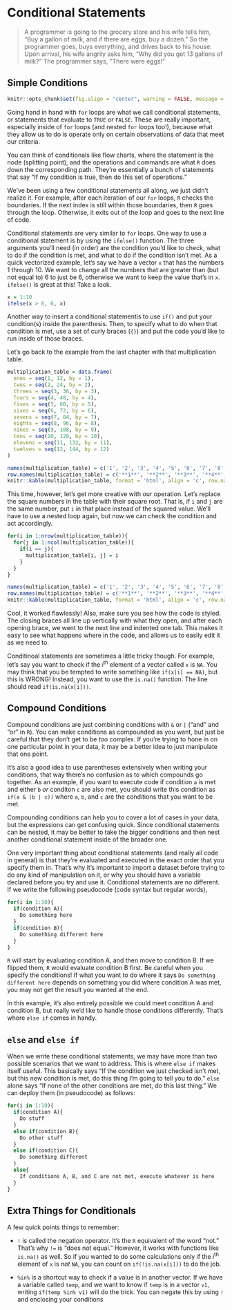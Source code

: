 # Conditional Statements

> A programmer is going to the grocery store and his wife tells him, "Buy a gallon of milk, and if there are eggs, buy a dozen." So the programmer goes, buys everything, and drives back to his house. Upon arrival, his wife angrily asks him, "Why did you get 13 gallons of milk?" The programmer says, "There were eggs!"

## Simple Conditions

```r
knitr::opts_chunk$set(fig.align = "center", warning = FALSE, message = FALSE, fig.height = 7, fig.width = 12, cache = TRUE)
```

Going hand in hand with `for` loops are what we call <span class = 'vocab'>conditional statements</span>, or statements that evaluate to `TRUE` or `FALSE`. These are really important, especially inside of `for` loops (and nested `for` loops too!), because what they allow us to do is operate only on certain observations of data that meet our criteria.

You can think of conditionals like flow charts, where the statement is the <span class = 'vocab'>node</span> (splitting point), and the operations and commands are what `R` does down the corresponding path. They're essentially a bunch of statements that say "If my condition is true, then do this set of operations."

We've been using a few conditional statements all along, we just didn't realize it. For example, after each iteration of our `for` loops, `R` checks the boundaries. If the next index is still within those boundaries, then `R` goes through the loop. Otherwise, it exits out of the loop and goes to the next line of code.

Conditional statements are very similar to `for` loops. One way to use a conditional statement is by using the `ifelse()` function. The three arguments you'll need (in order) are the condition you'd like to check, what to do if the condition is met, and what to do if the condition isn't met. As a quick vectorized example, let's say we have a vector `x` that has the numbers 1 through 10. We want to change all the numbers that are greater than (but not equal to) 6 to just be 6, otherwise we want to keep the value that's in `x`. `ifelse()` is great at this! Take a look.

```r
x = 1:10
ifelse(x > 6, 6, x)
```

Another way to insert a conditional statementis to use `if()` and put your condition(s) inside the parenthesis. Then, to specify what to do when that condition is met, use a set of curly braces (`{}`) and put the code you'd like to run inside of those braces.

Let's go back to the example from the last chapter with that multiplication table.

```r
multiplication_table = data.frame(
  ones = seq(1, 12, by = 1),
  twos = seq(2, 24, by = 2),
  threes = seq(3, 36, by = 3),
  fours = seq(4, 48, by = 4),
  fives = seq(5, 60, by = 5),
  sixes = seq(6, 72, by = 6),
  sevens = seq(7, 84, by = 7),
  eights = seq(8, 96, by = 8),
  nines = seq(9, 108, by = 9),
  tens = seq(10, 120, by = 10),
  elevens = seq(11, 132, by = 11),
  twelves = seq(12, 144, by = 12)
)

names(multiplication_table) = c('1', '2', '3', '4', '5', '6', '7', '8', '9', '10', '11', '12')
row.names(multiplication_table) = c('**1**', '**2**', '**3**', '**4**', '**5**', '**6**', '**7**', '**8**', '**9**', '**10**', '**11**', '**12**')
knitr::kable(multiplication_table, format = 'html', align = 'c', row.names = TRUE)
```

This time, however, let's get more creative with our operation. Let's replace the square numbers in the table with their square root. That is, if `i` and `j` are the same number, put `i` in that place instead of the squared value. We'll have to use a nested loop again, but now we can check the condition and act accordingly.

```r
for(i in 1:nrow(multiplication_table)){
  for(j in 1:ncol(multiplication_table)){
    if(i == j){
      multiplication_table[i, j] = i
    }
  }
}
```

```r
names(multiplication_table) = c('1', '2', '3', '4', '5', '6', '7', '8', '9', '10', '11', '12')
row.names(multiplication_table) = c('**1**', '**2**', '**3**', '**4**', '**5**', '**6**', '**7**', '**8**', '**9**', '**10**', '**11**', '**12**')
knitr::kable(multiplication_table, format = 'html', align = 'c', row.names = TRUE) %>% kableExtra::kable_styling(c('hover', 'striped', 'bordered'), full_width = FALSE)
```

Cool, it worked flawlessly! Also, make sure you see how the code is styled. The closing braces all line up vertically with what they open, and after each opening brace, we went to the next line and indented one tab. This makes it easy to see what happens where in the code, and allows us to easily edit it as we need to.

Conditinoal statements are sometimes a little tricky though. For example, let's say you want to check if the $i$^th^ element of a vector called `x` is `NA`. You may think that you be tempted to write something like `if(x[i] == NA)`, but this is WRONG! Instead, you want to use the `is.na()` function. The line should read `if(is.na(x[i]))`.

## Compound Conditions

Compound conditions are just combining conditions with `&` or `|` ("and" and "or" in `R`). You can make conditions as compounded as you want, but just be careful that they don't get to be *too* complex. If you're trying to hone in on one particular point in your data, it may be a better idea to just manipulate that one point.

It's also a good idea to use parentheses extensively when writing your conditions, that way there's no confusion as to which compounds go together. As an example, if you want to execute code if condition `a` is met and either `b` *or* conditon `c` are also met, you should write this condition as `if(a & (b | c))` where `a`, `b`, and `c` are the conditions that you want to be met. 

Compounding conditions can help you to cover a lot of cases in your data, but the expressions can get confusing quick. Since conditional statements can be nested, it may be better to take the bigger conditions and then nest another conditional statement inside of the broader one.

One very important thing about conditional statements (and really all code in general) is that they're evaluated and executed in the exact order that you specify them in. That's why it's important to import a dataset before trying to do any kind of manipulation on it, or why you should have a variable declared before you try and use it. Conditional statements are no different. If we write the following <span class = 'vocab'>pseudocode</span> (code syntax but regular words),

```r
for(i in 1:10){
  if(condition A){
    Do something here
  }
  if(condition B){
    Do something different here
  }
}
```

`R` will start by evaluating condition A, and then move to condition B. If we flipped them, `R` would evaluate condition B first. Be careful when you specify the conditions! If what you want to do where it says `Do something different here` depends on something you did where condition A was met, you may not get the result you wanted at the end.

In this example, it's also entirely possible we could meet condition A and condition B, but really we'd like to handle those conditions differently. That's where `else if` comes in handy.

## `else` and `else if`

When we write these conditional statements, we may have more than two possible scenarios that we want to address. This is where `else if` makes itself useful. This basically says "If the condition we just checked isn't met, but this new condition is met, do this thing I'm going to tell you to do." `else` alone says "If none of the other conditions are met, do this last thing." We can deploy them (in pseudocode) as follows:

```r
for(i in 1:10){
  if(condition A){
    Do stuff
  }
  else if(condition B){
    Do other stuff
  }
  else if(condition C){
    Do something different
  }
  else{
    If conditions A, B, and C are not met, execute whatever is here
  }
}
```

## Extra Things for Conditionals

A few quick points things to remember:

- `!` is called the <span class = 'vocab'>negation operator</span>. It's the `R` equivalent of the word "not." That's why `!=` is "does not equal." However, it works with functions like `is.na()` as well. So if you wanted to do some calculations only if the $i$^th^ element of `x` is *not* `NA`, you can count on `if(!is.na(x[i]))` to do the job.

- `%in%` is a shortcut way to check if a value is in another vector. If we have a variable called `temp`, and we want to know if `temp` is in a vector `v1`, writing `if(temp %in% v1)` will do the trick. You can negate this by using `!` and enclosing your conditions 
